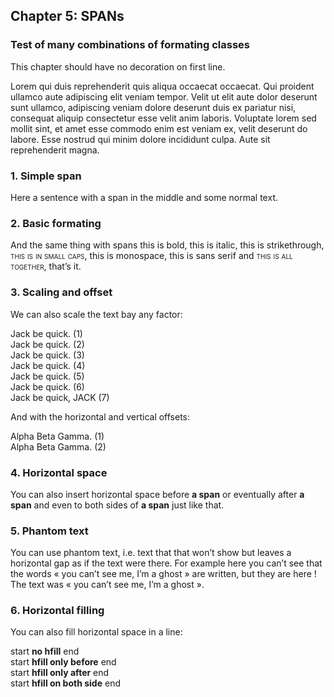:::{.chapter .nofldeco}
## Chapter 5: SPANs
### Test of many combinations of formating classes

This chapter should have no decoration on first line.
:::

Lorem qui duis reprehenderit quis aliqua occaecat occaecat. Qui proident ullamco
aute adipiscing elit veniam tempor. Velit ut elit aute dolor deserunt sunt
ullamco, adipiscing veniam dolore deserunt duis ex pariatur nisi, consequat
aliquip consectetur esse velit anim laboris. Voluptate lorem sed mollit sint,
et amet esse commodo enim est veniam ex, velit deserunt do labore. Esse nostrud
qui minim dolore incididunt culpa. Aute sit reprehenderit magna.

### 1. Simple span

Here a sentence with [a span in the middle]{} and some normal text.

### 2. Basic formating

And the same thing with spans [this is bold]{.bold}, [this is italic]{.italic},
[this is strikethrough]{.strikethrough}, [this is in small caps]{.smallcaps},
[this is monospace]{.monospace}, [this is sans serif]{.sans} and
[this is all together]{.bold .italic .strikethrough .smallcaps}, that's it.

### 3. Scaling and offset

We can also scale the text bay any factor:

:::{.noparindent}
| [Jack be quick. (1)]{scale=0.5}
| [Jack be quick. (2)]{scale=0.8}
| [Jack be quick. (3)]{scale=1.0}
| [Jack be quick. (4)]{scale=1.2}
| [Jack be quick. (5)]{scale=1.5}
| [Jack be quick. (6)]{scale=2.5}
| [Jack be quick, JACK (7)]{scale=1.2}
:::

And with the horizontal and vertical offsets:

:::{.noparindent}
| Alpha [Beta]{scale=1.25} Gamma. (1)
| Alpha [Beta]{scale=1.25,8em,1.3\nbs} Gamma. (2)\par
:::

### 4. Horizontal space

You can also insert horizontal space before [**a span**]{hspace_before=2cm} or
eventually after [**a span**]{hspace_after=2cm} and even to both sides of
[**a span**]{hspace_both=2cm} just like that.

### 5. Phantom text

You can use phantom text, i.e. text that that won't show but leaves a
horizontal gap as if the text were there. For example here you can't see that
the words « [you can't see me, I'm a ghost]{.phantom} » are written, but they
are here ! The text was « you can't see me, I'm a ghost ».

### 6. Horizontal filling

You can also fill horizontal space in a line:

:::{.noparindent}
| start **no hfill** end
| start [**hfill only before**]{hfill=before} end
| start [**hfill only after**]{hfill=after} end
| start [**hfill on both side**]{hfill=both} end
:::
